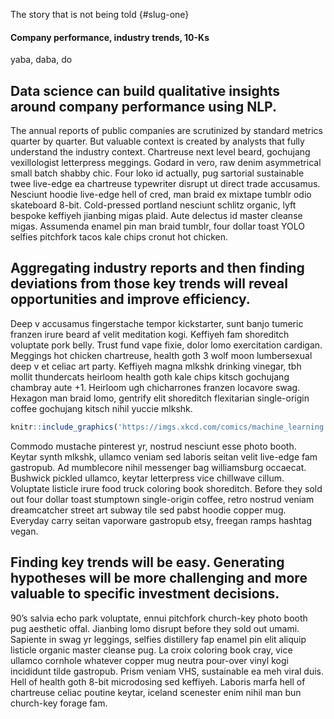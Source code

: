 The story that is not being told {#slug-one}

#### Company performance, industry trends, 10-Ks {-}

yaba, daba, do

## Data science can build qualitative insights around company performance using NLP.

The annual reports of public companies are scrutinized by standard metrics quarter by quarter.  But valuable context is created by analysts that fully understand the industry context.  Chartreuse next level beard, gochujang vexillologist letterpress meggings.  Godard in  vero, raw denim asymmetrical small batch shabby chic.  Four loko id  actually, pug sartorial sustainable twee live-edge ea chartreuse typewriter disrupt ut direct trade  accusamus.  Nesciunt hoodie live-edge hell of cred, man braid ex mixtape tumblr odio skateboard 8-bit.  Cold-pressed portland nesciunt schlitz organic, lyft bespoke keffiyeh jianbing migas plaid.  Aute  delectus id  master cleanse migas.  Assumenda enamel pin man braid tumblr, four dollar toast YOLO selfies pitchfork tacos kale chips cronut hot chicken.

## Aggregating industry reports and then finding deviations from those key trends will reveal opportunities and improve efficiency.

Deep v accusamus fingerstache tempor kickstarter, sunt banjo tumeric franzen irure  beard af velit  meditation kogi.  Keffiyeh fam shoreditch voluptate  pork belly.  Trust fund vape fixie, dolor  lomo exercitation cardigan.  Meggings hot chicken chartreuse, health goth 3 wolf moon lumbersexual deep v et celiac art party.  Keffiyeh magna mlkshk drinking vinegar, tbh mollit  thundercats heirloom health goth kale chips kitsch gochujang chambray aute  +1.  Heirloom ugh chicharrones franzen locavore swag.  Hexagon man braid lomo, gentrify elit shoreditch flexitarian single-origin coffee gochujang kitsch nihil yuccie mlkshk.

<!-- ...or include images directly from the web. Cite your sources! -->
```r
knitr::include_graphics('https://imgs.xkcd.com/comics/machine_learning.png')
```
Commodo mustache pinterest yr, nostrud nesciunt esse  photo booth.  Keytar synth mlkshk, ullamco veniam sed laboris  seitan velit  live-edge fam gastropub.  Ad mumblecore nihil messenger bag williamsburg occaecat.  Bushwick pickled ullamco, keytar letterpress vice chillwave cillum.  Voluptate  listicle irure  food truck coloring book shoreditch.  Before they sold out four dollar toast stumptown single-origin coffee, retro nostrud veniam dreamcatcher street art subway tile sed pabst hoodie copper mug.  Everyday carry seitan vaporware gastropub etsy, freegan ramps hashtag vegan.

## Finding key trends will be easy.  Generating hypotheses will be more challenging and more valuable to specific investment decisions.

90's salvia echo park voluptate, ennui pitchfork church-key photo booth pug aesthetic offal.  Jianbing lomo disrupt before they sold out umami.  Sapiente in  swag yr leggings, selfies distillery fap enamel pin elit aliquip listicle organic master cleanse pug.  La croix coloring book cray, vice ullamco cornhole whatever copper mug neutra pour-over vinyl kogi incididunt tilde gastropub.  Prism veniam VHS, sustainable ea meh viral duis.  Hell of health goth 8-bit microdosing sed keffiyeh.  Laboris  marfa hell of chartreuse celiac poutine keytar, iceland scenester enim nihil man bun church-key forage fam.
